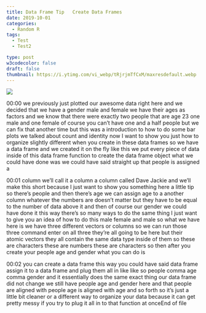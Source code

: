 ```yaml
---
title: Data Frame Tip   Create Data Frames
date: 2019-10-01
categories:
  - Random R
tags:
  - Test
  - Test2

type: post
w3codecolor: false
draft: false
thumbnail: https://i.ytimg.com/vi_webp/tRjrjmTfCxM/maxresdefault.webp
---
```


<a href="https://www.youtube.com/watch?v=tRjrjmTfCxM">
<img src="https://i.ytimg.com/vi_webp/tRjrjmTfCxM/maxresdefault.webp">
</a>









00:00
we previously just plotted our awesome data right here and we decided that we
have a gender male and female we have their ages as factors and we know that
there were exactly two people that are age 23 one male and one female of course
you can't have one and a half people but we can fix that another time but this
was a introduction to how to do some bar
plots we talked about count and identity now I want to show you just how to
organize slightly different when you create in these data frames so we have a
data frame and we created it on the fly like this we put every piece of data
inside of this data frame function to create the data frame object what we
could have done was we could have said straight up that people is assigned a

00:01
column we'll call it a column a column called Dave Jackie and we'll make this
short because I just want to show you something here a little tip so there's
people and then there's age we can assign age to a another column whatever
the numbers are doesn't matter but they have to be equal to the number of data
above it and then of course our gender we could have done it this way there's
so many ways to do the same thing I just want to give you an idea of how to do
this male female and male so what we have here is we have three different
vectors or columns so we can run those three command enter on all three they're
all going to be here but their atomic vectors they all contain the same data
type inside of them so these are characters these are numbers these are
characters so then after you create your
people age and gender what you can do is

00:02
you can create a data frame this way you could have said data frame assign it to
a data frame and plug them all in like like so people comma age comma gender
and it essentially does the same exact thing our data frame did not change we
still have people age and gender here and that people are aligned with people
age is aligned with age and so forth so it's just a little bit cleaner or a
different way to organize your data because it can get pretty messy if you
try to plug it all in to that function at onceEnd of file

